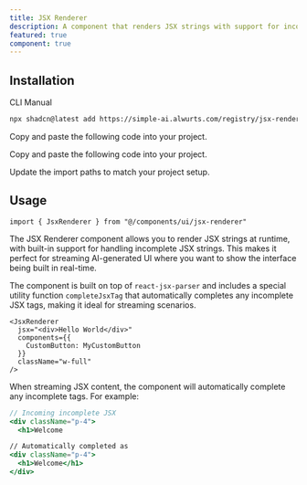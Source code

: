 ```yaml
---
title: JSX Renderer
description: A component that renders JSX strings with support for incomplete JSX streaming.
featured: true
component: true
---
```


<ComponentPreview name="jsx-renderer-demo" description="A JSX renderer with streaming support" />

## Installation

<Tabs defaultValue="cli">

<TabsList>
  <TabsTrigger value="cli">CLI</TabsTrigger>
  <TabsTrigger value="manual">Manual</TabsTrigger>
</TabsList>
<TabsContent value="cli">

```bash
npx shadcn@latest add https://simple-ai.alwurts.com/registry/jsx-renderer.json
```

</TabsContent>

<TabsContent value="manual">

<Steps>

<Step>Copy and paste the following code into your project.</Step>

<ComponentSource name="jsx-renderer" />

<Step>Copy and paste the following code into your project.</Step>

<ComponentSource name="jsx-utils" />

<Step>Update the import paths to match your project setup.</Step>


</Steps>

</TabsContent>

</Tabs>

## Usage

```tsx
import { JsxRenderer } from "@/components/ui/jsx-renderer"
```

The JSX Renderer component allows you to render JSX strings at runtime, with built-in support for handling incomplete JSX strings. This makes it perfect for streaming AI-generated UI where you want to show the interface being built in real-time.

The component is built on top of `react-jsx-parser` and includes a special utility function `completeJsxTag` that automatically completes any incomplete JSX tags, making it ideal for streaming scenarios.

```tsx
<JsxRenderer
  jsx="<div>Hello World</div>"
  components={{
    CustomButton: MyCustomButton
  }}
  className="w-full"
/>
```

When streaming JSX content, the component will automatically complete any incomplete tags. For example:

```jsx
// Incoming incomplete JSX
<div className="p-4">
  <h1>Welcome

// Automatically completed as
<div className="p-4">
  <h1>Welcome</h1>
</div>
``` 
